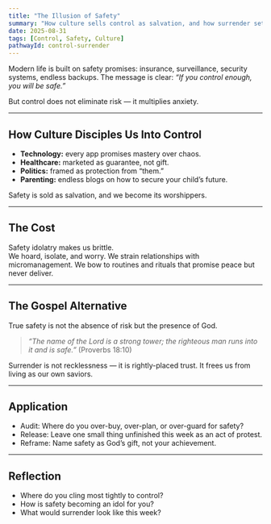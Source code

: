 ```yaml
---
title: "The Illusion of Safety"
summary: "How culture sells control as salvation, and how surrender sets us free."
date: 2025-08-31
tags: [Control, Safety, Culture]
pathwayId: control-surrender
---
```


Modern life is built on safety promises: insurance, surveillance, security systems, endless backups. The message is clear: *“If you control enough, you will be safe.”*  

But control does not eliminate risk — it multiplies anxiety.  

---

## How Culture Disciples Us Into Control

- **Technology:** every app promises mastery over chaos.  
- **Healthcare:** marketed as guarantee, not gift.  
- **Politics:** framed as protection from “them.”  
- **Parenting:** endless blogs on how to secure your child’s future.  

Safety is sold as salvation, and we become its worshippers.  

---

## The Cost

Safety idolatry makes us brittle.  
We hoard, isolate, and worry. We strain relationships with micromanagement. We bow to routines and rituals that promise peace but never deliver.  

---

## The Gospel Alternative

True safety is not the absence of risk but the presence of God.  

> *“The name of the Lord is a strong tower; the righteous man runs into it and is safe.”* (Proverbs 18:10)  

Surrender is not recklessness — it is rightly-placed trust. It frees us from living as our own saviors.  

---

## Application

- Audit: Where do you over-buy, over-plan, or over-guard for safety?  
- Release: Leave one small thing unfinished this week as an act of protest.  
- Reframe: Name safety as God’s gift, not your achievement.  

---

## Reflection

- Where do you cling most tightly to control?  
- How is safety becoming an idol for you?  
- What would surrender look like this week?
